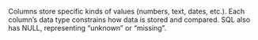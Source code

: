 Columns store specific kinds of values (numbers, text, dates, etc.). Each column’s data type constrains how data is stored and compared. SQL also has NULL, representing “unknown” or “missing”.

